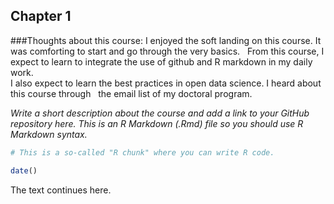 ## Chapter 1 
###Thoughts about this course:
I enjoyed the soft landing on this course. It was comforting to start and go through the very basics. \ 
From this course, I expect to learn to integrate the use of github and R markdown in my daily work. \
I also expect to learn the best practices in open data science. I heard about this course through \ 
the email list of my doctoral program.

*Write a short description about the course and add a link to your GitHub repository here. This is an R Markdown (.Rmd) file so you should use R Markdown syntax.*

```r
# This is a so-called "R chunk" where you can write R code.

date()

```

The text continues here.
